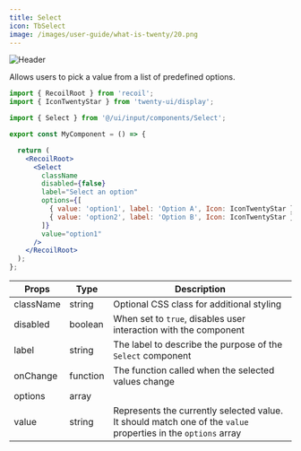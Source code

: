 ```yaml
---
title: Select
icon: TbSelect
image: /images/user-guide/what-is-twenty/20.png
---
```

<Frame>
  <img src="/images/user-guide/what-is-twenty/20.png" alt="Header" />
</Frame>

Allows users to pick a value from a list of predefined options. 

<Tabs>
<Tab title="Usage">

```jsx
import { RecoilRoot } from 'recoil';
import { IconTwentyStar } from 'twenty-ui/display';

import { Select } from '@/ui/input/components/Select';

export const MyComponent = () => {

  return (
    <RecoilRoot>
      <Select
        className
        disabled={false}
        label="Select an option"
        options={[
          { value: 'option1', label: 'Option A', Icon: IconTwentyStar },
          { value: 'option2', label: 'Option B', Icon: IconTwentyStar },
        ]}
        value="option1"
      />
    </RecoilRoot>
  );
};

```

</Tab>
<Tab title="Props">


| Props | Type | Description |
|-------|------|-------------|
| className | string | Optional CSS class for additional styling |
| disabled | boolean | When set to `true`, disables user interaction with the component |
| label | string | The label to describe the purpose of the `Select` component |
| onChange | function | The function called when the selected values change |
| options | array |  |
| value | string | Represents the currently selected value. It should match one of the `value` properties in the `options` array |




</Tab>
</Tabs>

